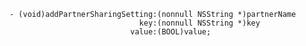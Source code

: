 ```objc
- (void)addPartnerSharingSetting:(nonnull NSString *)partnerName
                             key:(nonnull NSString *)key
                           value:(BOOL)value;
```
